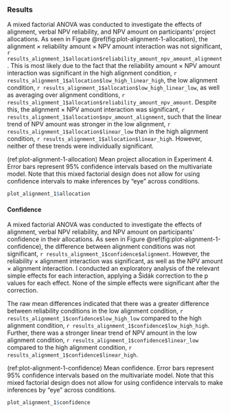 ### Results {#results-alignment-1}

A mixed factorial ANOVA was conducted to investigate the effects of alignment,
verbal NPV reliability, and NPV amount on participants’ project allocations. As
seen in Figure \@ref(fig:plot-alignment-1-allocation), the alignment $\times$
reliability amount $\times$ NPV amount interaction was not significant,
`r results_alignment_1$allocation$reliability_amount_npv_amount_alignment`. This
is most likely due to the fact that the reliability amount $\times$ NPV amount
interaction was significant in the high alignment condition,
`r results_alignment_1$allocation$low_high_linear_high`, the low alignment
condition, `r results_alignment_1$allocation$low_high_linear_low`, as well as
averaging over alignment conditions,
`r results_alignment_1$allocation$reliability_amount_npv_amount`. Despite this,
the alignment $\times$ NPV amount interaction was significant,
`r results_alignment_1$allocation$npv_amount_alignment`, such that the linear
trend of NPV amount was stronger in the low alignment,
`r results_alignment_1$allocation$linear_low` than in the high alignment
condition, `r results_alignment_1$allocation$linear_high`. However, neither of
these trends were individually significant.

(ref:plot-alignment-1-allocation) Mean project allocation in Experiment 4. Error bars represent 95% confidence intervals based on the multivariate model. Note that this mixed factorial design does not allow for using confidence intervals to make inferences by "eye" across conditions.

```r
plot_alignment_1$allocation
```

<!-- #### Target project -->

#### Confidence

A mixed factorial ANOVA was conducted to investigate the effects of alignment,
verbal NPV reliability, and NPV amount on participants’ confidence in their
allocations. As seen in Figure \@ref(fig:plot-alignment-1-confidence), the
difference between alignment conditions was not significant,
`r results_alignment_1$confidence$alignment`. However, the reliability $\times$
alignment interaction was significant, as well as the NPV amount $\times$
alignment interaction. I conducted an exploratory analysis of the relevant
simple effects for each interaction, applying a Šidák correction to the p values
for each effect. None of the simple effects were significant after the
correction.

The raw mean differences indicated that there was a greater difference between
reliability conditions in the low alignment condition,
`r results_alignment_1$confidence$low_high_low` compared to the high alignment
condition, `r results_alignment_1$confidence$low_high_high`. Further, there was
a stronger linear trend of NPV amount in the low alignment condition,
`r results_alignment_1$confidence$linear_low` compared to the high alignment
condition, `r results_alignment_1$confidence$linear_high`.

(ref:plot-alignment-1-confidence) Mean confidence. Error bars represent 95% confidence intervals based on the multivariate model. Note that this mixed factorial design does not allow for using confidence intervals to make inferences by "eye" across conditions.

```r
plot_alignment_1$confidence
```
